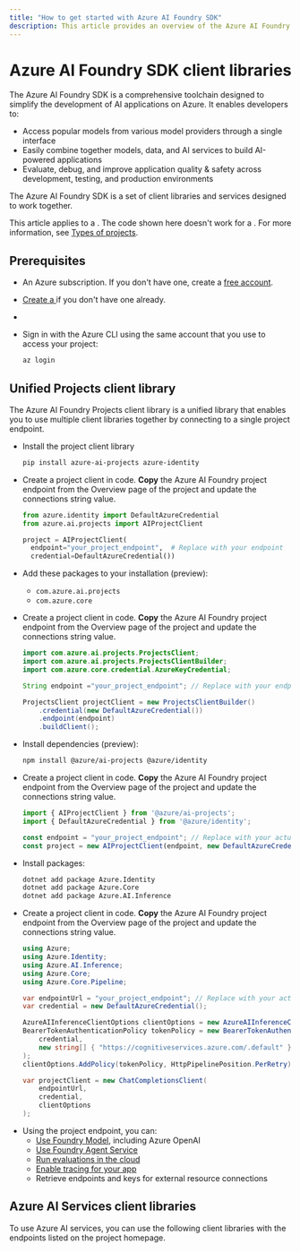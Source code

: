 ```yaml
---
title: "How to get started with Azure AI Foundry SDK"
description: This article provides an overview of the Azure AI Foundry SDK and how to get started using it.
---
```


# Azure AI Foundry SDK client libraries

The Azure AI Foundry SDK is a comprehensive toolchain designed to simplify the development of AI applications on Azure. It enables developers to:

- Access popular models from various model providers through a single interface
- Easily combine together models, data, and AI services to build AI-powered applications
- Evaluate, debug, and improve application quality & safety across development, testing, and production environments

The Azure AI Foundry SDK is a set of client libraries and services designed to work together. 

<Note>

This article applies to a **<Fdp />**. The code shown here doesn't work for a **<Hub />**. For more information, see [Types of projects](../../what-is-azure-ai-foundry.md#project-types).
</Note>

## Prerequisites

* An Azure subscription. If you don't have one, create a [free account](https://azure.microsoft.com/free/).

* [Create a <FdpProjectName />](../create-projects) if you don't have one already.

* <FindEndpoint />
* Sign in with the Azure CLI using the same account that you use to access your project:

    ```bash
    az login
    ```

## Unified Projects client library

The Azure AI Foundry Projects client library is a unified library that enables you to use multiple client libraries together by connecting to a single project endpoint.
<Tabs>
<Tab title="Python">

* Install the project client library 

    ```bash
    pip install azure-ai-projects azure-identity
    ```

* Create a project client in code. **Copy** the Azure AI Foundry project endpoint from the Overview page of the project and update the connections string value.

    ```python
    from azure.identity import DefaultAzureCredential
    from azure.ai.projects import AIProjectClient
    
    project = AIProjectClient(
      endpoint="your_project_endpoint",  # Replace with your endpoint
      credential=DefaultAzureCredential())
    ```

</Tab>

<Tab title="Java">


<FeaturePreview />

* Add these packages to your installation (preview):
    * `com.azure.ai.projects`
    * `com.azure.core`

* Create a project client in code. **Copy** the Azure AI Foundry project endpoint from the Overview page of the project and update the connections string value.

    ```java
    import com.azure.ai.projects.ProjectsClient;
    import com.azure.ai.projects.ProjectsClientBuilder;
    import com.azure.core.credential.AzureKeyCredential;
    
    String endpoint ="your_project_endpoint"; // Replace with your endpoint
    
    ProjectsClient projectClient = new ProjectsClientBuilder()
        .credential(new DefaultAzureCredential())
        .endpoint(endpoint)
        .buildClient();
    ```

</Tab>

<Tab title="JavaScript">

<FeaturePreview />

* Install dependencies (preview):

    ```bash
    npm install @azure/ai-projects @azure/identity
    ```

* Create a project client in code. **Copy** the Azure AI Foundry project endpoint from the Overview page of the project and update the connections string value.


    ```javascript
    import { AIProjectClient } from '@azure/ai-projects';
    import { DefaultAzureCredential } from '@azure/identity';
    
    const endpoint = "your_project_endpoint"; // Replace with your actual endpoint
    const project = new AIProjectClient(endpoint, new DefaultAzureCredential());
    ```

</Tab>

<Tab title="C#">

* Install packages:

    ```bash
    dotnet add package Azure.Identity
    dotnet add package Azure.Core
    dotnet add package Azure.AI.Inference
    ```

* Create a project client in code. **Copy** the Azure AI Foundry project endpoint from the Overview page of the project and update the connections string value.

    ```csharp
    using Azure;
    using Azure.Identity;
    using Azure.AI.Inference;
    using Azure.Core;
    using Azure.Core.Pipeline;
    
    var endpointUrl = "your_project_endpoint"; // Replace with your actual endpoint
    var credential = new DefaultAzureCredential();
    
    AzureAIInferenceClientOptions clientOptions = new AzureAIInferenceClientOptions();
    BearerTokenAuthenticationPolicy tokenPolicy = new BearerTokenAuthenticationPolicy(
        credential, 
        new string[] { "https://cognitiveservices.azure.com/.default" }
    );
    clientOptions.AddPolicy(tokenPolicy, HttpPipelinePosition.PerRetry);
    
    var projectClient = new ChatCompletionsClient(
        endpointUrl, 
        credential,
        clientOptions
    );
    ```

</Tab>
</Tabs>

<a name="azure-ai-foundry-agent-service"></a>
* Using the project endpoint, you can:
    - [Use Foundry Model](../../quickstarts/get-started-code), including Azure OpenAI
    - [Use Foundry Agent Service](../../../ai-services/agents/quickstart.md?context=/azure/ai-foundry/context/context)
    - [Run evaluations in the cloud](../../../ai-services/openai/how-to/evaluations.md?context=/azure/ai-foundry/context/context)
    - [Enable tracing for your app](../../concepts/trace) 
    - Retrieve endpoints and keys for external resource connections

## Azure AI Services client libraries

To use Azure AI services, you can use the following client libraries with the endpoints listed on the project homepage.

<Tabs>
<Tab title="C#">

<CSharpInclude />
</Tab>

<Tab title="Java">

<JavaInclude />
</Tab>

<Tab title="JavaScript">

<JavascriptInclude />
</Tab>

<Tab title="Python">

<PythonInclude />
</Tab>
</Tabs>